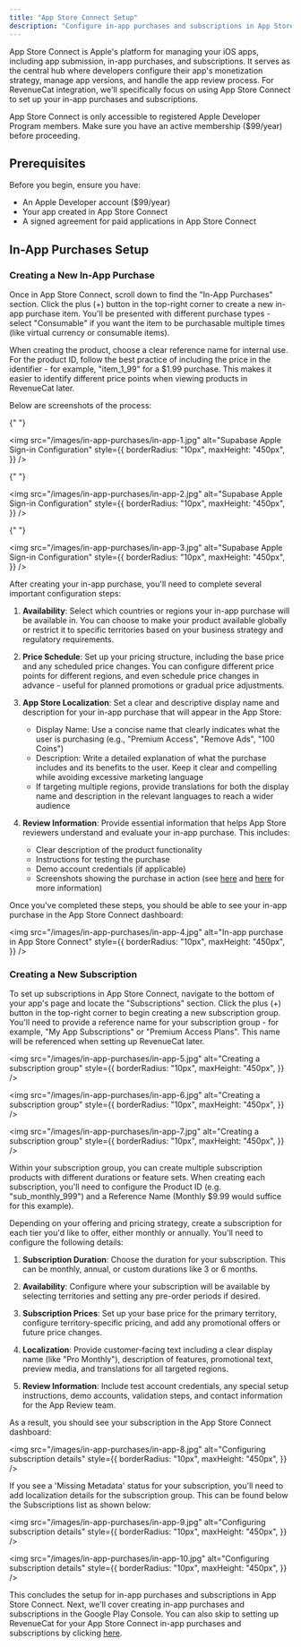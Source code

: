 ```yaml
---
title: "App Store Connect Setup"
description: "Configure in-app purchases and subscriptions in App Store Connect"
---
```


App Store Connect is Apple's platform for managing your iOS apps, including app submission, in-app purchases, and subscriptions. It serves as the central hub where developers configure their app's monetization strategy, manage app versions, and handle the app review process. For RevenueCat integration, we'll specifically focus on using App Store Connect to set up your in-app purchases and subscriptions.

<Note>
  App Store Connect is only accessible to registered Apple Developer Program
  members. Make sure you have an active membership ($99/year) before proceeding.
</Note>

## Prerequisites

Before you begin, ensure you have:

- An Apple Developer account ($99/year)
- Your app created in App Store Connect
- A signed agreement for paid applications in App Store Connect

## In-App Purchases Setup

### Creating a New In-App Purchase

Once in App Store Connect, scroll down to find the "In-App Purchases" section. Click the plus (+) button in the top-right corner to create a new in-app purchase item. You'll be presented with different purchase types - select "Consumable" if you want the item to be purchasable multiple times (like virtual currency or consumable items).

When creating the product, choose a clear reference name for internal use. For the product ID, follow the best practice of including the price in the identifier - for example, "item_1_99" for a $1.99 purchase. This makes it easier to identify different price points when viewing products in RevenueCat later.

Below are screenshots of the process:

{" "}

<img
  src="/images/in-app-purchases/in-app-1.jpg"
  alt="Supabase Apple Sign-in Configuration"
  style={{
    borderRadius: "10px",
    maxHeight: "450px",
  }}
/>

{" "}

<img
  src="/images/in-app-purchases/in-app-2.jpg"
  alt="Supabase Apple Sign-in Configuration"
  style={{
    borderRadius: "10px",
    maxHeight: "450px",
  }}
/>

{" "}

<img
  src="/images/in-app-purchases/in-app-3.jpg"
  alt="Supabase Apple Sign-in Configuration"
  style={{
    borderRadius: "10px",
    maxHeight: "450px",
  }}
/>

After creating your in-app purchase, you'll need to complete several important configuration steps:

1. **Availability**: Select which countries or regions your in-app purchase will be available in. You can choose to make your product available globally or restrict it to specific territories based on your business strategy and regulatory requirements.

2. **Price Schedule**: Set up your pricing structure, including the base price and any scheduled price changes. You can configure different price points for different regions, and even schedule price changes in advance - useful for planned promotions or gradual price adjustments.

3. **App Store Localization**: Set a clear and descriptive display name and description for your in-app purchase that will appear in the App Store:

   - Display Name: Use a concise name that clearly indicates what the user is purchasing (e.g., "Premium Access", "Remove Ads", "100 Coins")
   - Description: Write a detailed explanation of what the purchase includes and its benefits to the user. Keep it clear and compelling while avoiding excessive marketing language
   - If targeting multiple regions, provide translations for both the display name and description in the relevant languages to reach a wider audience

4. **Review Information**: Provide essential information that helps App Store reviewers understand and evaluate your in-app purchase. This includes:
   - Clear description of the product functionality
   - Instructions for testing the purchase
   - Demo account credentials (if applicable)
   - Screenshots showing the purchase in action (see [here](https://developer.apple.com/help/app-store-connect/reference/in-app-purchase-information) and [here](https://developer.apple.com/help/app-store-connect/reference/screenshot-specifications) for more information)

Once you've completed these steps, you should be able to see your in-app purchase in the App Store Connect dashboard:

<img
  src="/images/in-app-purchases/in-app-4.jpg"
  alt="In-app purchase in App Store Connect"
  style={{
    borderRadius: "10px",
    maxHeight: "450px",
  }}
/>

### Creating a New Subscription

To set up subscriptions in App Store Connect, navigate to the bottom of your app's page and locate the "Subscriptions" section. Click the plus (+) button in the top-right corner to begin creating a new subscription group. You'll need to provide a reference name for your subscription group - for example, "My App Subscriptions" or "Premium Access Plans". This name will be referenced when setting up RevenueCat later.

<img
  src="/images/in-app-purchases/in-app-5.jpg"
  alt="Creating a subscription group"
  style={{
    borderRadius: "10px",
    maxHeight: "450px",
  }}
/>

<img
  src="/images/in-app-purchases/in-app-6.jpg"
  alt="Creating a subscription group"
  style={{
    borderRadius: "10px",
    maxHeight: "450px",
  }}
/>

<img
  src="/images/in-app-purchases/in-app-7.jpg"
  alt="Creating a subscription group"
  style={{
    borderRadius: "10px",
    maxHeight: "450px",
  }}
/>

Within your subscription group, you can create multiple subscription products with different durations or feature sets. When creating each subscription, you'll need to configure the
Product ID (e.g. "sub_monthly_999") and a Reference Name (Monthly $9.99 would suffice for this example).

Depending on your offering and pricing strategy, create a subscription for each tier you'd like to offer, either monthly or annually. You'll need to configure the following details:

1. **Subscription Duration**: Choose the duration for your subscription. This can be monthly, annual, or custom durations like 3 or 6 months.

2. **Availability**: Configure where your subscription will be available by selecting territories and setting any pre-order periods if desired.

3. **Subscription Prices**: Set up your base price for the primary territory, configure territory-specific pricing, and add any promotional offers or future price changes.

4. **Localization**: Provide customer-facing text including a clear display name (like "Pro Monthly"), description of features, promotional text, preview media, and translations for all targeted regions.

5. **Review Information**: Include test account credentials, any special setup instructions, demo accounts, validation steps, and contact information for the App Review team.

As a result, you should see your subscription in the App Store Connect dashboard:

<img
  src="/images/in-app-purchases/in-app-8.jpg"
  alt="Configuring subscription details"
  style={{
    borderRadius: "10px",
    maxHeight: "450px",
  }}
/>

If you see a 'Missing Metadata' status for your subscription, you'll need to add localization details for the subscription group. This can be found below the Subscriptions list as shown below:

<img
  src="/images/in-app-purchases/in-app-9.jpg"
  alt="Configuring subscription details"
  style={{
    borderRadius: "10px",
    maxHeight: "450px",
  }}
/>

<img
  src="/images/in-app-purchases/in-app-10.jpg"
  alt="Configuring subscription details"
  style={{
    borderRadius: "10px",
    maxHeight: "450px",
  }}
/>

This concludes the setup for in-app purchases and subscriptions in App Store Connect. Next, we'll cover creating in-app purchases and subscriptions in the Google Play Console.
You can also skip to setting up RevenueCat for your App Store Connect in-app purchases and subscriptions by clicking [here](/react-native-cli/revenueCat-ios).
